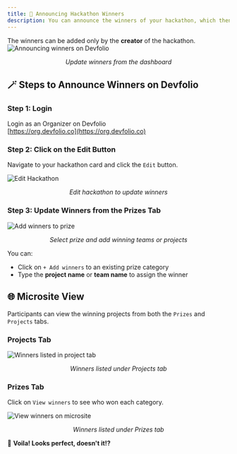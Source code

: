 ```yaml
---
title: 📢 Announcing Hackathon Winners
description: You can announce the winners of your hackathon, which then shows up on the microsite.
---
```


<Callout title="Permission Required" type="warning">
  The winners can be added only by the <strong>creator</strong> of the hackathon.
</Callout>

<img src="/assets/winners.gif" alt="Announcing winners on Devfolio" />
<p align="center"><i>Update winners from the dashboard</i></p>


## 🪄 Steps to Announce Winners on Devfolio

### Step 1: Login

Login as an Organizer on Devfolio  
[https://org.devfolio.co](https://org.devfolio.co)

### Step 2: Click on the Edit Button

Navigate to your hackathon card and click the <code>Edit</code> button.

<img src="/assets/image (1) (1) (1) (1) (1) (1) (1) (1) (1).png" alt="Edit Hackathon" />
<p align="center"><i>Edit hackathon to update winners</i></p>

### Step 3: Update Winners from the Prizes Tab

<img src="/assets/pika-1693121665130-1x.png" alt="Add winners to prize" />
<p align="center"><i>Select prize and add winning teams or projects</i></p>

You can:

- Click on <code>+ Add winners</code> to an existing prize category  
- Type the <strong>project name</strong> or <strong>team name</strong> to assign the winner


## 🌐 Microsite View

<Callout title="Info" type="info">
  Participants can view the winning projects from both the <code>Prizes</code> and <code>Projects</code> tabs.
</Callout>

### Projects Tab

<img src="/assets/image (3) (1) (1) (1) (1).png" alt="Winners listed in project tab" />
<p align="center"><i>Winners listed under Projects tab</i></p>

### Prizes Tab

Click on <code>View winners</code> to see who won each category.

<img src="/assets/pika-1693122131028-1x.png" alt="View winners on microsite" />
<p align="center"><i>Winners listed under Prizes tab</i></p>

🎉 **Voila! Looks perfect, doesn't it!?**
